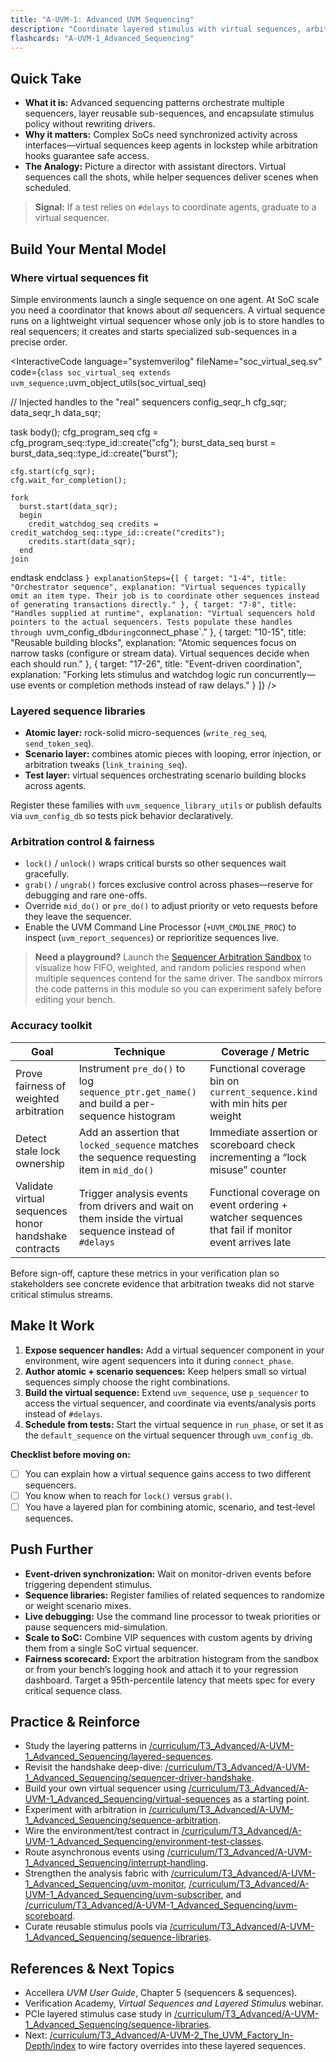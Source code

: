 ```yaml
---
title: "A-UVM-1: Advanced UVM Sequencing"
description: "Coordinate layered stimulus with virtual sequences, arbitration hooks, and reusable sequence libraries across complex UVM testbenches."
flashcards: "A-UVM-1_Advanced_Sequencing"
---
```



## Quick Take
- **What it is:** Advanced sequencing patterns orchestrate multiple sequencers, layer reusable sub-sequences, and encapsulate stimulus policy without rewriting drivers.
- **Why it matters:** Complex SoCs need synchronized activity across interfaces—virtual sequences keep agents in lockstep while arbitration hooks guarantee safe access.
- **The Analogy:** Picture a director with assistant directors. Virtual sequences call the shots, while helper sequences deliver scenes when scheduled.

> **Signal:** If a test relies on `#delays` to coordinate agents, graduate to a virtual sequencer.

## Build Your Mental Model
### Where virtual sequences fit
Simple environments launch a single sequence on one agent. At SoC scale you need a coordinator that knows about *all* sequencers. A virtual sequence runs on a lightweight virtual sequencer whose only job is to store handles to real sequencers; it creates and starts specialized sub-sequences in a precise order.

<InteractiveCode
  language="systemverilog"
  fileName="soc_virtual_seq.sv"
  code={`
class soc_virtual_seq extends uvm_sequence;
  `uvm_object_utils(soc_virtual_seq)

  // Injected handles to the "real" sequencers
  config_seqr_h cfg_sqr;
  data_seqr_h   data_sqr;

  task body();
    cfg_program_seq cfg = cfg_program_seq::type_id::create("cfg");
    burst_data_seq  burst = burst_data_seq::type_id::create("burst");

    cfg.start(cfg_sqr);
    cfg.wait_for_completion();

    fork
      burst.start(data_sqr);
      begin
        credit_watchdog_seq credits = credit_watchdog_seq::type_id::create("credits");
        credits.start(data_sqr);
      end
    join
  endtask
endclass
  `}
  explanationSteps={[
    { target: "1-4", title: "Orchestrator sequence", explanation: "Virtual sequences typically omit an item type. Their job is to coordinate other sequences instead of generating transactions directly." },
    { target: "7-8", title: "Handles supplied at runtime", explanation: "Virtual sequencers hold pointers to the actual sequencers. Tests populate these handles through `uvm_config_db` during `connect_phase`." },
    { target: "10-15", title: "Reusable building blocks", explanation: "Atomic sequences focus on narrow tasks (configure or stream data). Virtual sequences decide when each should run." },
    { target: "17-26", title: "Event-driven coordination", explanation: "Forking lets stimulus and watchdog logic run concurrently—use events or completion methods instead of raw delays." }
  ]}
/>

### Layered sequence libraries
- **Atomic layer:** rock-solid micro-sequences (`write_reg_seq`, `send_token_seq`).
- **Scenario layer:** combines atomic pieces with looping, error injection, or arbitration tweaks (`link_training_seq`).
- **Test layer:** virtual sequences orchestrating scenario building blocks across agents.

Register these families with `uvm_sequence_library_utils` or publish defaults via `uvm_config_db` so tests pick behavior declaratively.

### Arbitration control & fairness
- `lock()` / `unlock()` wraps critical bursts so other sequences wait gracefully.
- `grab()` / `ungrab()` forces exclusive control across phases—reserve for debugging and rare one-offs.
- Override `mid_do()` or `pre_do()` to adjust priority or veto requests before they leave the sequencer.
- Enable the UVM Command Line Processor (`+UVM_CMDLINE_PROC`) to inspect (`uvm_report_sequences`) or reprioritize sequences live.

> **Need a playground?** Launch the [Sequencer Arbitration Sandbox](/exercises/sequencer-arbitration) to visualize how FIFO, weighted, and random policies respond when multiple sequences contend for the same driver. The sandbox mirrors the code patterns in this module so you can experiment safely before editing your bench.

### Accuracy toolkit

| Goal | Technique | Coverage / Metric |
| --- | --- | --- |
| Prove fairness of weighted arbitration | Instrument `pre_do()` to log `sequence_ptr.get_name()` and build a per-sequence histogram | Functional coverage bin on `current_sequence.kind` with min hits per weight |
| Detect stale lock ownership | Add an assertion that `locked_sequence` matches the sequence requesting item in `mid_do()` | Immediate assertion or scoreboard check incrementing a “lock misuse” counter |
| Validate virtual sequences honor handshake contracts | Trigger analysis events from drivers and wait on them inside the virtual sequence instead of `#delays` | Functional coverage on event ordering + watcher sequences that fail if monitor event arrives late |

Before sign-off, capture these metrics in your verification plan so stakeholders see concrete evidence that arbitration tweaks did not starve critical stimulus streams.

## Make It Work
1. **Expose sequencer handles:** Add a virtual sequencer component in your environment, wire agent sequencers into it during `connect_phase`.
2. **Author atomic + scenario sequences:** Keep helpers small so virtual sequences simply choose the right combinations.
3. **Build the virtual sequence:** Extend `uvm_sequence`, use `p_sequencer` to access the virtual sequencer, and coordinate via events/analysis ports instead of `#delays`.
4. **Schedule from tests:** Start the virtual sequence in `run_phase`, or set it as the `default_sequence` on the virtual sequencer through `uvm_config_db`.

**Checklist before moving on:**
- [ ] You can explain how a virtual sequence gains access to two different sequencers.
- [ ] You know when to reach for `lock()` versus `grab()`.
- [ ] You have a layered plan for combining atomic, scenario, and test-level sequences.

## Push Further
- **Event-driven synchronization:** Wait on monitor-driven events before triggering dependent stimulus.
- **Sequence libraries:** Register families of related sequences to randomize or weight scenario mixes.
- **Live debugging:** Use the command line processor to tweak priorities or pause sequencers mid-simulation.
- **Scale to SoC:** Combine VIP sequences with custom agents by driving them from a single SoC virtual sequencer.
- **Fairness scorecard:** Export the arbitration histogram from the sandbox or from your bench’s logging hook and attach it to your regression dashboard. Target a 95th-percentile latency that meets spec for every critical sequence class.

## Practice & Reinforce
- Study the layering patterns in [/curriculum/T3_Advanced/A-UVM-1_Advanced_Sequencing/layered-sequences](./layered-sequences).
- Revisit the handshake deep-dive: [/curriculum/T3_Advanced/A-UVM-1_Advanced_Sequencing/sequencer-driver-handshake](./sequencer-driver-handshake).
- Build your own virtual sequencer using [/curriculum/T3_Advanced/A-UVM-1_Advanced_Sequencing/virtual-sequences](./virtual-sequences) as a starting point.
- Experiment with arbitration in [/curriculum/T3_Advanced/A-UVM-1_Advanced_Sequencing/sequence-arbitration](./sequence-arbitration).
- Wire the environment/test contract in [/curriculum/T3_Advanced/A-UVM-1_Advanced_Sequencing/environment-test-classes](./environment-test-classes).
- Route asynchronous events using [/curriculum/T3_Advanced/A-UVM-1_Advanced_Sequencing/interrupt-handling](./interrupt-handling).
- Strengthen the analysis fabric with [/curriculum/T3_Advanced/A-UVM-1_Advanced_Sequencing/uvm-monitor](./uvm-monitor), [/curriculum/T3_Advanced/A-UVM-1_Advanced_Sequencing/uvm-subscriber](./uvm-subscriber), and [/curriculum/T3_Advanced/A-UVM-1_Advanced_Sequencing/uvm-scoreboard](./uvm-scoreboard).
- Curate reusable stimulus pools via [/curriculum/T3_Advanced/A-UVM-1_Advanced_Sequencing/sequence-libraries](./sequence-libraries).

## References & Next Topics
- Accellera *UVM User Guide*, Chapter 5 (sequencers & sequences).
- Verification Academy, *Virtual Sequences and Layered Stimulus* webinar.
- PCIe layered stimulus case study in [/curriculum/T3_Advanced/A-UVM-1_Advanced_Sequencing/sequence-libraries](./sequence-libraries).
- Next: [/curriculum/T3_Advanced/A-UVM-2_The_UVM_Factory_In-Depth/index](../A-UVM-2_The_UVM_Factory_In-Depth/index) to wire factory overrides into these layered sequences.
